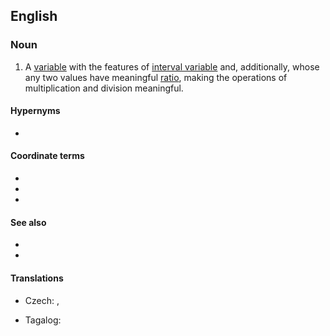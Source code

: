 ==English==

===Noun===
{{en-noun}}

# {{lb|en|statistics}} A [[variable]] with the features of [[interval variable]] and, additionally, whose any two values have meaningful [[ratio]], making the operations of multiplication and division meaningful.
{{examples-right|width=40%|examples=Speed<br>10 meters per second > 8 meters per second<br>10 mps - 8 mps = 2 mps<br>8 mps + 2 mps = 10 mps<br>'''10 mps / 8 mps = 1.25 (times as fast)<br>1.25 * 8 mps = 10 mps'''<br>10 mps * 8 mps = ''not defined''}}

====Hypernyms====
* {{l|en|cardinal variable}}

====Coordinate terms====
* {{l|en|categorical variable}}
* {{l|en|nominal variable}}
* {{l|en|interval variable}}

====See also====
* {{pedialite|Level of measurement}}
* {{l|en|ratio scale}}

====Translations====
{{trans-top|ratio variable}}
* Czech: {{t|cs|poměrová veličina|f}}, {{t|cs|poměrová proměnná|f}}
{{trans-mid}}
* Tagalog: {{t|tl|tagwaying aligin}}
{{trans-bottom}}